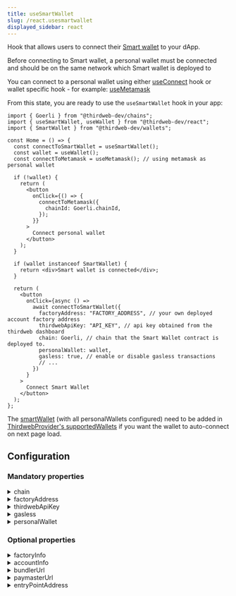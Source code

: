 ```yaml
---
title: useSmartWallet
slug: /react.usesmartwallet
displayed_sidebar: react
---
```


Hook that allows users to connect their [Smart wallet](/wallet/smart-wallet) to your dApp.

Before connecting to Smart wallet, a personal wallet must be connected and should be on the same network which Smart wallet is deployed to

You can connect to a personal wallet using either [useConnect](/react/react.useconnect) hook or wallet specific hook - for example: [useMetamask](/react/react.usemetamask)

From this state, you are ready
to use the `useSmartWallet` hook in your app:

```tsx
import { Goerli } from "@thirdweb-dev/chains";
import { useSmartWallet, useWallet } from "@thirdweb-dev/react";
import { SmartWallet } from "@thirdweb-dev/wallets";

const Home = () => {
  const connectToSmartWallet = useSmartWallet();
  const wallet = useWallet();
  const connectToMetamask = useMetamask(); // using metamask as personal wallet

  if (!wallet) {
    return (
      <button
        onClick={() => {
          connectToMetamask({
            chainId: Goerli.chainId,
          });
        }}
      >
        Connect personal wallet
      </button>
    );
  }

  if (wallet instanceof SmartWallet) {
    return <div>Smart wallet is connected</div>;
  }

  return (
    <button
      onClick={async () =>
        await connectToSmartWallet({
          factoryAddress: "FACTORY_ADDRESS", // your own deployed account factory address
          thirdwebApiKey: "API_KEY", // api key obtained from the thirdweb dashboard
          chain: Goerli, // chain that the Smart Wallet contract is deployed to.
          personalWallet: wallet,
          gasless: true, // enable or disable gasless transactions
          // ...
        })
      }
    >
      Connect Smart Wallet
    </button>
  );
};
```

The [smartWallet](/react/react.smartWallet) (with all personalWallets configured) need to be added in [ThirdwebProvider's supportedWallets](/react/react.thirdwebprovider#supportedwallets-optional) if you want the wallet to auto-connect on next page load.

## Configuration

### Mandatory properties

<details>
  <summary>chain</summary>
  <div>

The chain that the Smart Wallet contract is deployed to.

Either a `Chain` object, from the [`@thirdweb-dev/chains`](https://www.npmjs.com/package/@thirdweb-dev/chains) package, a chain name, or an RPC URL.

</div>
</details>

<details>
  <summary>factoryAddress</summary>
  <div>

The address of the Smart Wallet Factory contract.

Must be a `string`.

</div>
</details>

<details>
  <summary>thirdwebApiKey</summary>
  <div>

Your thirdweb API key can be obtained from the [thirdweb dashboard](https://thirdweb.com/api-keys).

If you're using your own bundler and paymaster, you can set this to an empty string.

Must be a `string`.

</div>
</details>

<details>
  <summary>gasless</summary>
  <div>

Whether to turn on or off gasless transactions.

- If set to `true`, all gas fees will be paid by a paymaster.
- If set to `false`, all gas fees will be paid by the Smart Wallet itself (needs to be funded).

Must be a `boolean`.

</div>
</details>

<details>
  <summary>personalWallet</summary>
  <div>

a connected wallet instance of type `WalletInstance` from [@thirdweb-dev/react](https://www.npmjs.com/package/@thirdweb-dev/react) package

</div>
</details>

### Optional properties

<details>
  <summary>factoryInfo</summary>
  <div>

Customize how the Smart Wallet Factory contract is interacted with. If not provided, the default functions will be used.

Must be a `object`. The object can contain the following properties:

- `createAccount` - a function that returns the transaction object to create a new Smart Wallet.
- `getAccountAddress` - a function that returns the address of the Smart Wallet contract given the owner address.
- `abi` - optional ABI. If not provided, the ABI will be auto-resolved.

Example:

```javascript
 {
  createAccount: (factory, owner) => {
    return factory.prepare("customCreateAccount", [
      owner,
      getExtraData(),
    ]);
  },
  getAccountAddress(factory, owner) {
    return factory.call("getAccountAddress", [owner]);
  },
  abi: [...]
}
```

</div>
</details>

<details>
  <summary>accountInfo</summary>
  <div>

Customize how the Smart Wallet Account contract is interacted with. If not provided, the default functions will be used.

Must be a `object`. The object can contain the following properties:

- `execute` - a function that returns the transaction object to execute an arbitrary transaction.
- `getNonce` - a function that returns the current nonce of the account.
- `abi` - optional ABI. If not provided, the ABI will be auto-resolved.

Example:

```javascript
{
  execute(account, target, value, data) {
    return account.prepare("customExecute", [
      target, value, data
    ]);
  },
  getNonce(account) {
    return account.call("getNonce");
  },
  abi: [...]
}
```

</div>
</details>

<details>
  <summary>bundlerUrl</summary>
  <div>

Your own bundler URL to send user operations to. Uses thirdweb's bundler by default.

Must be a `string`.

</div>
</details>

<details>
  <summary>paymasterUrl</summary>
  <div>

Your own paymaster URL to send user operations to for gasless transactions. Uses thirdweb's paymaster by default.

Must be a `string`.

</div>
</details>

<details>
  <summary>entryPointAddress</summary>
  <div>

The entrypoint contract address. Uses v0.6 by default.

Must be a `string`.

</div>
</details>
